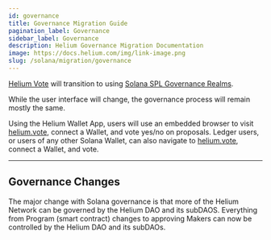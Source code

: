 ```yaml
---
id: governance
title: Governance Migration Guide
pagination_label: Governance
sidebar_label: Governance
description: Helium Governance Migration Documentation
image: https://docs.helium.com/img/link-image.png
slug: /solana/migration/governance
---
```



[Helium Vote](https://heliumvote.com/) will transition to using
[Solana SPL Governance Realms](https://app.realms.today/).

While the user interface will change, the governance process will remain mostly the same.

Using the Helium Wallet App, users will use an embedded browser to visit
[helium.vote](https://heliumvote.com/), connect a Wallet, and vote yes/no on proposals. Ledger users, or
users of any other Solana Wallet, can also navigate to [helium.vote](https://heliumvote.com/), connect a
Wallet, and vote.

---

## Governance Changes

The major change with Solana governance is that more of the Helium Network can be governed by the
Helium DAO and its subDAOS. Everything from Program (smart contract) changes to approving Makers can now be controlled by
the Helium DAO and its subDAOs.
